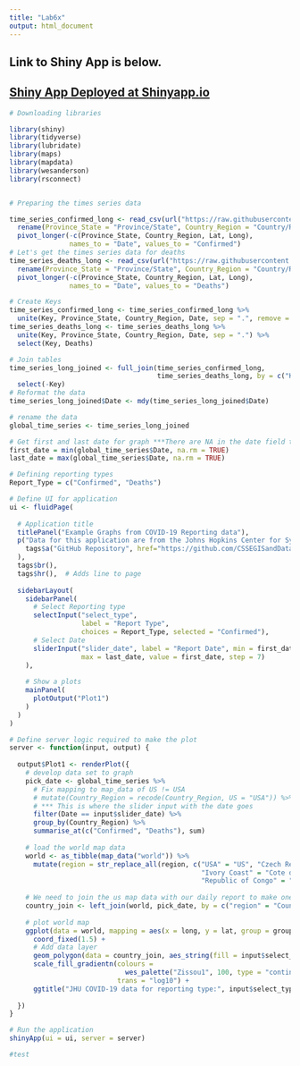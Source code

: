 ```yaml
---
title: "Lab6x"
output: html_document
---
```


## Link to Shiny App is below. 
## [Shiny App Deployed at Shinyapp.io](https://kaitlyn-gilliam.shinyapps.io/lab6x/)

```r

# Downloading libraries 

library(shiny)
library(tidyverse)
library(lubridate)
library(maps)
library(mapdata)
library(wesanderson)
library(rsconnect)


# Preparing the times series data

time_series_confirmed_long <- read_csv(url("https://raw.githubusercontent.com/CSSEGISandData/COVID-19/master/csse_covid_19_data/csse_covid_19_time_series/time_series_covid19_confirmed_global.csv")) %>%
  rename(Province_State = "Province/State", Country_Region = "Country/Region")  %>% 
  pivot_longer(-c(Province_State, Country_Region, Lat, Long),
               names_to = "Date", values_to = "Confirmed") 
# Let's get the times series data for deaths
time_series_deaths_long <- read_csv(url("https://raw.githubusercontent.com/CSSEGISandData/COVID-19/master/csse_covid_19_data/csse_covid_19_time_series/time_series_covid19_deaths_global.csv")) %>%
  rename(Province_State = "Province/State", Country_Region = "Country/Region")  %>% 
  pivot_longer(-c(Province_State, Country_Region, Lat, Long),
               names_to = "Date", values_to = "Deaths")

# Create Keys 
time_series_confirmed_long <- time_series_confirmed_long %>% 
  unite(Key, Province_State, Country_Region, Date, sep = ".", remove = FALSE)
time_series_deaths_long <- time_series_deaths_long %>% 
  unite(Key, Province_State, Country_Region, Date, sep = ".") %>% 
  select(Key, Deaths)

# Join tables
time_series_long_joined <- full_join(time_series_confirmed_long,
                                     time_series_deaths_long, by = c("Key"))  %>% 
  select(-Key)
# Reformat the data 
time_series_long_joined$Date <- mdy(time_series_long_joined$Date)

# rename the data
global_time_series <- time_series_long_joined

# Get first and last date for graph ***There are NA in the date field to consider
first_date = min(global_time_series$Date, na.rm = TRUE)
last_date = max(global_time_series$Date, na.rm = TRUE)

# Defining reporting types
Report_Type = c("Confirmed", "Deaths")

# Define UI for application 
ui <- fluidPage(
  
  # Application title
  titlePanel("Example Graphs from COVID-19 Reporting data"),
  p("Data for this application are from the Johns Hopkins Center for Systems Science and Engineering",
    tags$a("GitHub Repository", href="https://github.com/CSSEGISandData")
  ),
  tags$br(),
  tags$hr(),  # Adds line to page
  
  sidebarLayout(
    sidebarPanel(
      # Select Reporting type
      selectInput("select_type", 
                  label = "Report Type", 
                  choices = Report_Type, selected = "Confirmed"),
      # Select Date 
      sliderInput("slider_date", label = "Report Date", min = first_date, 
                  max = last_date, value = first_date, step = 7)
    ),
    
    # Show a plots
    mainPanel(
      plotOutput("Plot1")
    )
  )
)

# Define server logic required to make the plot
server <- function(input, output) {
  
  output$Plot1 <- renderPlot({
    # develop data set to graph
    pick_date <- global_time_series %>% 
      # Fix mapping to map_data of US != USA  
      # mutate(Country_Region = recode(Country_Region, US = "USA")) %>% 
      # *** This is where the slider input with the date goes
      filter(Date == input$slider_date) %>% 
      group_by(Country_Region) %>% 
      summarise_at(c("Confirmed", "Deaths"), sum)
    
    # load the world map data
    world <- as_tibble(map_data("world")) %>% 
      mutate(region = str_replace_all(region, c("USA" = "US", "Czech Republic" = "Czechia",  
                                                "Ivory Coast" = "Cote d'Ivoire", "Democratic Republic of the Congo" = "Congo (Kinshasa)", 
                                                "Republic of Congo" = "Congo (Brazzaville)")))
    
    # We need to join the us map data with our daily report to make one data frame/tibble
    country_join <- left_join(world, pick_date, by = c("region" = "Country_Region"))
    
    # plot world map
    ggplot(data = world, mapping = aes(x = long, y = lat, group = group)) + 
      coord_fixed(1.5) + 
      # Add data layer
      geom_polygon(data = country_join, aes_string(fill = input$select_type), color = "black") +
      scale_fill_gradientn(colours = 
                             wes_palette("Zissou1", 100, type = "continuous"),
                           trans = "log10") +
      ggtitle("JHU COVID-19 data for reporting type:", input$select_type)
    
  })
}

# Run the application 
shinyApp(ui = ui, server = server)

#test

```


